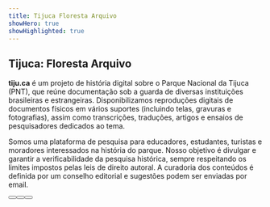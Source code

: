 ```yaml
---
title: Tijuca Floresta Arquivo
showHero: true
showHighlighted: true
---
```


## Tijuca: Floresta Arquivo

**tiju.ca** é um projeto de história digital sobre o Parque Nacional da Tijuca (PNT),
que reúne documentação sob a guarda de diversas instituições brasileiras e estrangeiras.
Disponibilizamos reproduções digitais de documentos físicos em vários suportes
(incluindo telas, gravuras e fotografias), assim como transcrições, traduções, artigos
e ensaios de pesquisadores dedicados ao tema.

Somos uma plataforma de pesquisa para educadores, estudantes, turistas e moradores
interessados na história do parque. Nosso objetivo é divulgar e garantir a verificabilidade
da pesquisa histórica, sempre respeitando os limites impostos pelas leis de direito autoral.
A curadoria dos conteúdos é definida por um conselho editorial e sugestões podem ser enviadas por email.

<ButtonWrapper>
  <Button children="Saiba Mais" href="/about" buttonType="primary" />
  <Button children="Linha do Tempo" href="/about/timeline" />
  <Button children="Narrativas" href="/about/narrative" />
</ButtonWrapper>
